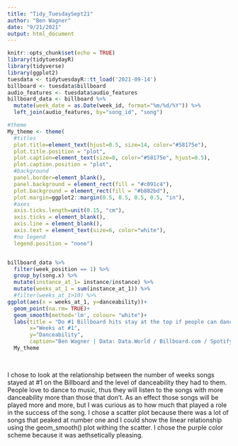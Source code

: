 ```yaml
---
title: "Tidy_TuesdaySept21"
author: "Ben Wagner"
date: "9/21/2021"
output: html_document
---
```


```r
knitr::opts_chunk$set(echo = TRUE)
library(tidytuesdayR)
library(tidyverse)
library(ggplot2)
tuesdata <- tidytuesdayR::tt_load('2021-09-14')
billboard <- tuesdata$billboard
audio_features <- tuesdata$audio_features
billboard_data <- billboard %>% 
  mutate(week_date = as.Date(week_id, format="%m/%d/%Y")) %>% 
  left_join(audio_features, by="song_id", "song")
```



```r

#theme
My_theme <- theme(
  #titles
  plot.title=element_text(hjust=0.5, size=14, color="#58175e"),
  plot.title.position = "plot",
  plot.caption=element_text(size=8, color="#58175e", hjust=0.5),
  plot.caption.position = "plot",
  #background
  panel.border=element_blank(),
  panel.background = element_rect(fill = "#c091c4"),
  plot.background = element_rect(fill = "#b882bd"),
  plot.margin=ggplot2::margin(0.5, 0.5, 0.5, 0.5, "in"),
  #axes
  axis.ticks.length=unit(0.15, "cm"),
  axis.ticks = element_blank(),
  axis.line = element_blank(),
  axis.text = element_text(size=6, color="white"),
  #no legend
  legend.position = "none")


billboard_data %>%  
  filter(week_position == 1) %>% 
  group_by(song.x) %>%
  mutate(instance_at_1= instance/instance) %>% 
  mutate(weeks_at_1 = sum(instance_at_1)) %>%   
  #filter(weeks_at_1>10) %>%
ggplot(aes(x = weeks_at_1, y=danceability))+
  geom_point(na.rm= TRUE)+
  geom_smooth(method='lm', colour= "white")+
  labs(title = "Do #1 Billboard hits stay at the top if people can dance to them?",
       x="Weeks at #1",
       y="Danceability",
       caption="Ben Wagner | Data: Data.World / Billboard.com / Spotify.")+
  My_theme
  
  
```

I chose to look at the relationship between the number of weeks songs stayed at #1 on the Billboard and the level of danceability they had to them. People love to dance to music, thus they will listen to the songs with more danceability more than those that don't. As an effect those songs will be played more and more, but I was curious as to how much that played a role in the success of the song. I chose a scatter plot because there was a lot of songs that peaked at number one and I could show the linear relationship using the geom_smooth() plot withing the scatter. I chose the purple color scheme because it was aethsetically pleasing.
